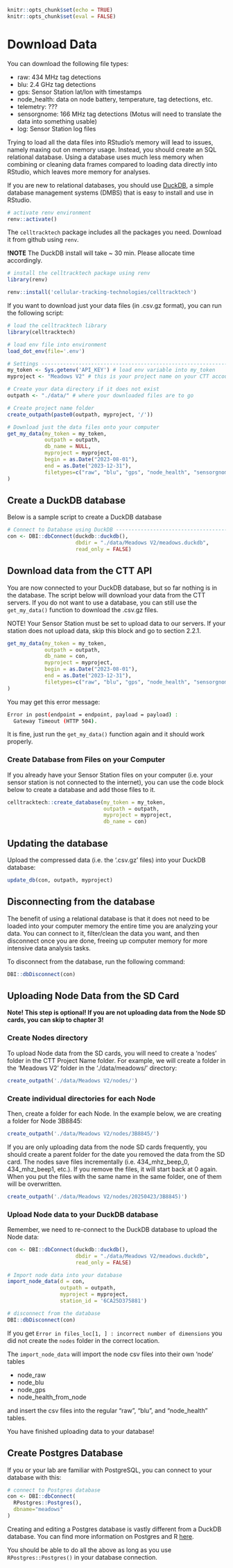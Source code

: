 ```r
knitr::opts_chunk$set(echo = TRUE)
knitr::opts_chunk$set(eval = FALSE)
```

# Download Data

You can download the following file types:

* raw: 434 MHz tag detections
* blu: 2.4 GHz tag detections
* gps: Sensor Station lat/lon with timestamps
* node_health: data on node battery, temperature, tag detections, etc.
* telemetry: ???
* sensorgnome: 166 MHz tag detections (Motus will need to translate the data into something usable)
* log: Sensor Station log files

Trying to load all the data files into RStudio's memory will lead to issues, namely maxing out on memory usage. Instead, you should create an SQL relational database. Using a database uses much less memory when combining or cleaning data frames compared to loading data directly into RStudio, which leaves more memory for analyses. 

If you are new to relational databases, you should use [DuckDB](https://duckdb.org/why_duckdb), a simple database management systems (DMBS) that is easy to install and use in RStudio.

```r
# activate renv environment
renv::activate()
```

The `celltracktech` package includes all the packages you need. Download it from github using `renv`.

**!NOTE** The DuckDB install will take ~ 30 min. Please allocate time accordingly.
```r
# install the celltracktech package using renv
library(renv)

renv::install('cellular-tracking-technologies/celltracktech')
```

If you want to download just your data files (in .csv.gz format), you can run the following script:

```r
# load the celltracktech library
library(celltracktech)

# load env file into environment
load_dot_env(file='.env')

# Settings ----------------------------------------------------------------
my_token <- Sys.getenv('API_KEY') # load env variable into my_token
myproject <- "Meadows V2" # this is your project name on your CTT account, here we are using the CTT project 'Meadows V2'

# Create your data directory if it does not exist
outpath <- "./data/" # where your downloaded files are to go

# Create project name folder
create_outpath(paste0(outpath, myproject, '/'))

# Download just the data files onto your computer
get_my_data(my_token = my_token,
            outpath = outpath, 
            db_name = NULL,
            myproject = myproject,
            begin = as.Date("2023-08-01"),
            end = as.Date("2023-12-31"),
            filetypes=c("raw", "blu", "gps", "node_health", "sensorgnome", "telemetry", 'log')
)
```

## Create a DuckDB database

Below is a sample script to create a DuckDB database

```r
# Connect to Database using DuckDB -----------------------------------------------------
con <- DBI::dbConnect(duckdb::duckdb(), 
                      dbdir = "./data/Meadows V2/meadows.duckdb", 
                      read_only = FALSE)
```


## Download data from the CTT API

You are now connected to your DuckDB database, but so far nothing is in the database. The script below will download your data from the CTT servers. If you do not want to use a database, you can still use the `get_my_data()` function to download the .csv.gz files.

NOTE! Your Sensor Station must be set to upload data to our servers. If your station does not upload data, skip this block and go to section 2.2.1.
```r
get_my_data(my_token = my_token,
            outpath = outpath, 
            db_name = con, 
            myproject = myproject,
            begin = as.Date("2023-08-01"),
            end = as.Date("2023-12-31"),
            filetypes=c("raw", "blu", "gps", "node_health", "sensorgnome", "telemetry", 'log')
)
```

You may get this error message:

```bash
Error in post(endpoint = endpoint, payload = payload) : 
  Gateway Timeout (HTTP 504).
```
It is fine, just run the `get_my_data()` function again and it should work properly.

### Create Database from Files on your Computer
If you already have your Sensor Station files on your computer (i.e. your sensor station is not connected to the internet), you can use the code block below to create a database and add those files to it.
```r
celltracktech::create_database(my_token = my_token,
                               outpath = outpath,
                               myproject = myproject,
                               db_name = con)
```

## Updating the database

Upload the compressed data (i.e. the '.csv.gz' files) into your DuckDB database:
```r
update_db(con, outpath, myproject)
```

## Disconnecting from the database

The benefit of using a relational database is that it does not need to be loaded into your computer memory the entire time you are analyzing your data. You can connect to it, filter/clean the data you want, and then disconnect once you are done, freeing up computer memory for more intensive data analysis tasks.

To disconnect from the database, run the following command:
```r
DBI::dbDisconnect(con)
```

## Uploading Node Data from the SD Card

**Note! This step is optional! If you are not uploading data from the Node SD cards, you can skip to chapter 3!**

### Create Nodes directory

To upload Node data from the SD cards, you will need to create a 'nodes' folder in the CTT Project Name folder. For example, we will create a folder in the 'Meadows V2' folder in the './data/meadows/' directory:

```r
create_outpath('./data/Meadows V2/nodes/')
```

### Create individual directories for each Node

Then, create a folder for each Node. In the example below, we are creating a folder for Node 3B8845:
```r
create_outpath('./data/Meadows V2/nodes/3B8845/')
```

If you are only uploading data from the node SD cards frequently, you should create a parent folder for the date you removed the data from the SD card. The nodes save files incrementally (i.e. 434_mhz_beep_0, 434_mhz_beep1, etc.). If you remove the files, it will start back at 0 again. When you put the files with the same name in the same folder, one of them will be overwritten.

```r
create_outpath('./data/Meadows V2/nodes/20250423/3B8845)')
```
### Upload Node data to your DuckDB database

Remember, we need to re-connect to the DuckDB database to upload the Node data:
```r
con <- DBI::dbConnect(duckdb::duckdb(), 
                      dbdir = "./data/Meadows V2/meadows.duckdb", 
                      read_only = FALSE)

# Import node data into your database
import_node_data(d = con,
                 outpath = outpath,
                 myproject = myproject,
                 station_id = '6CA25D375881')

# disconnect from the database
DBI::dbDisconnect(con)
```

If you get `Error in files_loc[1, ] : incorrect number of dimensions` you did not create the `nodes` folder in the correct location.

The `import_node_data` will import the node csv files into their own 'node' tables

* node_raw
* node_blu
* node_gps
* node_health_from_node

and insert the csv files into the regular "raw", "blu", and "node_health" tables.

You have finished uploading data to your database!

## Create Postgres Database

If you or your lab are familiar with PostgreSQL, you can connect to your database with this:

```r
# connect to Postgres database
con <- DBI::dbConnect(
  RPostgres::Postgres(),
  dbname="meadows"
)
```

Creating and editing a Postgres database is vastly different from a DuckDB database. You can find more information on Postgres and R [here](https://faculty.washington.edu/phurvitz/r_sql/createdb.html).

You should be able to do all the above as long as you use `RPostgres::Postgres()` in your database connection.
